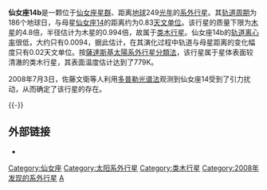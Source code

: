{{Infobox Planet
| bgcolour = #A0B0FF
| name = 仙女座14b
| parent star = yes
| star = 仙女座14
| planet = 
| constell = 仙女座
| distance = 249.19±13.4[[光年|光年]]
| RA = {{RA|23|31|17.4139}}
| DEC = {{DEC|+39|14|10.313}}
| class = K0III
| discovery = yes
| discovery_ref = 
| discoverer = 佐藤文衛等人
| discovered = 2008年7月3日
| discovery_method = [[多普勒光谱学|多普勒光谱学]]
| semimajor = 0.83[[天文单位|天文单位]]
| semiminor = 0.82天文单位
| orbital_circ = 
| eccentricity = 0.0094
| period = 185.84[[日|日]]
| inclination = 
| long_periastron = 
| time_periastron = 2861.4 ± 1.5[[儒略日|儒略日]]
| physical_characteristics = yes
| mean_radius = ~0.994倍木星半径 
| density = ~6500千克/立方米
| surface_grav = ~130m/s<sup>2</sup>
| mass = 4.8倍木星质量
| single_temperature = ~779K
| magnitude = 5.22
}}

'''仙女座14b'''是一颗位于[[仙女座|仙女座]][[星群|星群]]、距离[[地球|地球]]249[[光年|光年]]的[[系外行星|系外行星]]。其[[轨道周期|轨道周期]]为186个地球日，与母星[[仙女座14|仙女座14]]的距离约为0.83[[天文单位|天文单位]]。该行星的质量下限为[[木星|木星]]的4.8倍，半径估计为木星的0.994倍，故属于[[类木行星|类木行星]]。仙女座14b的[[轨道离心率|轨道离心率]]很低，大约只有0.0094，据此估计，在其演化过程中轨道与母星距离的变化幅度只有0.02天文单位。按[[薩達斯基太陽系外行星分類法|薩達斯基太陽系外行星分類法]]，该行星属于星体表面较清澈的类木行星，其表面温度估计达到了779K。

2008年7月3日，佐藤文衛等人利用[[多普勒光谱学|多普勒光谱法]]观测到仙女座14受到了引力扰动，从而确定了该行星的存在。

{{-}}
==外部链接==
* {{cite web | url=http://media4.obspm.fr/exoplanets/base/etoile.php?nom=14+And | title=14 Andromedae | work=Exoplanets | accessdate=2008-08-06 | archive-url=https://web.archive.org/web/20091125004955/http://media4.obspm.fr/exoplanets/base/etoile.php?nom=14+And | archive-date=2009-11-25 | dead-url=yes }}
{{Sky|23|31|17.4139|+|39|14|10.313|249.19}}

[[Category:仙女座|Category:仙女座]]
[[Category:太阳系外行星|Category:太阳系外行星]]
[[Category:类木行星|Category:类木行星]]
[[Category:2008年发现的系外行星|Category:2008年发现的系外行星]]
[[Category:徑向速度法發現的系外行星|A]]

{{天文小作品}}